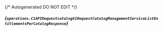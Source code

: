 {/* Autogenerated DO NOT EDIT  */}

##### *{`operations.C1APIRequestcatalogV1RequestCatalogManagementServiceListEntitlementsPerCatalogResponse`}*
<Collapsible defaultOpen>
    <C1APIRequestcatalogV1RequestCatalogManagementServiceListEntitlementsPerCatalogResponse/>
</Collapsible>



